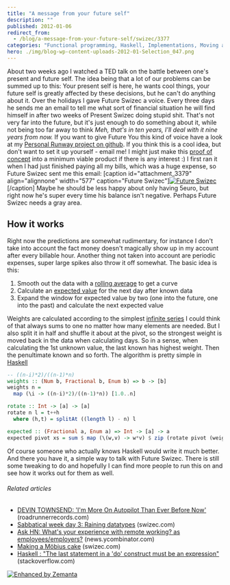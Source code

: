 ```yaml
---
title: "A message from your future self"
description: ""
published: 2012-01-06
redirect_from:
  - /blog/a-message-from-your-future-self/swizec/3377
categories: "Functional programming, Haskell, Implementations, Moving average, Programming, Tools, Uncategorized"
hero: ./img/blog-wp-content-uploads-2012-01-Selection_047.png
---
```


About two weeks ago I watched a TED talk on the battle between one's present and future self. The idea being that a lot of our problems can be summed up to this: Your present self is here, he wants cool things, your future self is greatly affected by these decisions, but he can't do anything about it. Over the holidays I gave Future Swizec a voice. Every three days he sends me an email to tell me what sort of financial situation he will find himself in after two weeks of Present Swizec doing stupid shit. That's not very far into the future, but it's just enough to do something about it, while not being too far away to think _Meh, that's in ten years, I'll deal with it nine years from now._ If you want to give Future You this kind of voice have a look at my [Personal Runway project on github](https://github.com/Swizec/Personal-Runway). If you think this is a cool idea, but don't want to set it up yourself - email me! I might just make this [proof of concept](http://en.wikipedia.org/wiki/Proof_of_concept "Proof of concept") into a minimum viable product if there is any interest :) I first ran it when I had just finished paying all my bills, which was a huge expense, so Future Swizec sent me this email: \[caption id="attachment_3379" align="alignnone" width="577" caption="Future Swizec"][![Future Swizec](http://swizec.com/blog/wp-content/uploads/2012/01/Selection_047.png "Future Swizec")](./img/blog-wp-content-uploads-2012-01-Selection_047.png)\[/caption] Maybe he should be less happy about only having 5euro, but right now he's super every time his balance isn't negative. Perhaps Future Swizec needs a gray area.

## How it works

Right now the predictions are somewhat rudimentary, for instance I don't take into account the fact money doesn't magically show up in my account after every billable hour. Another thing not taken into account are periodic expenses, super large spikes also throw it off somewhat. The basic idea is this:

1.  Smooth out the data with a [rolling average](http://en.wikipedia.org/wiki/Moving_average "Moving average") to get a curve
2.  Calculate an [expected value](http://en.wikipedia.org/wiki/Expected_value "Expected value") for the next day after known data
3.  Expand the window for expected value by two (one into the future, one into the past) and calculate the next expected value

Weights are calculated according to the simplest [infinite series](http://en.wikipedia.org/wiki/Series_%28mathematics%29 "Series (mathematics)") I could think of that always sums to one no matter how many elements are needed. But I also split it in half and shuffle it about at the pivot, so the strongest weight is moved back in the data when calculating days. So in a sense, when calculating the 1st unknown value, the last known has highest weight. Then the penultimate known and so forth. The algorithm is pretty simple in [Haskell](http://haskell.org "Haskell (programming language)")

```haskell
-- ((n-i)*2)/((n-1)*n)
weights :: (Num b, Fractional b, Enum b) => b -> [b]
weights n =
  map (\i -> ((n-i)*2)/((n-1)*n)) [1.0..n]

rotate :: Int -> [a] -> [a]
rotate n l = t++h
  where (h,t) = splitAt ((length l) - n) l

expected :: (Fractional a, Enum a) => Int -> [a] -> a
expected pivot xs = sum $ map (\(w,v) -> w*v) $ zip (rotate pivot (weights $ fromIntegral $ length xs)) xs
```

Of course someone who actually knows Haskell would write it much better. And there you have it, a simple way to talk with Future Swizec. There is still some tweaking to do and hopefully I can find more people to run this on and see how it works out for them as well.

###### Related articles

- [DEVIN TOWNSEND: 'I'm More On Autopilot Than Ever Before Now'](http://www.roadrunnerrecords.com/blabbermouth.net/news.aspx?mode=Article&newsitemID=167732) (roadrunnerrecords.com)
- [Sabbatical week day 3: Raining datatypes](http://swizec.com/blog/sabbatical-week-day-3-raining-datatypes/swizec/3293) (swizec.com)
- [Ask HN: What's your experience with remote working? as employees/employers?](http://news.ycombinator.com/item?id=3428195) (news.ycombinator.com)
- [Making a Möbius cake](http://swizec.com/blog/making-a-mobius-cake/ponywithhiccups/2737) (swizec.com)
- [Haskell : "The last statement in a 'do' construct must be an expression"](http://stackoverflow.com/questions/8664411/haskell-the-last-statement-in-a-do-construct-must-be-an-expression) (stackoverflow.com)

[![Enhanced by Zemanta](http://img.zemanta.com/zemified_e.png?x-id=44227b78-3df1-44c8-9c91-6dde805ece94)](http://www.zemanta.com/ "Enhanced by Zemanta")
